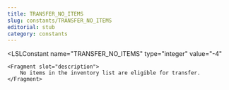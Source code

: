 ```yaml
---
title: TRANSFER_NO_ITEMS
slug: constants/TRANSFER_NO_ITEMS
editorial: stub
category: constants
---
```


<LSLConstant
	name="TRANSFER_NO_ITEMS"
	type="integer"
	value="-4"
>
	<Fragment slot="description">
		No items in the inventory list are eligible for transfer.
	</Fragment>
</LSLConstant>
